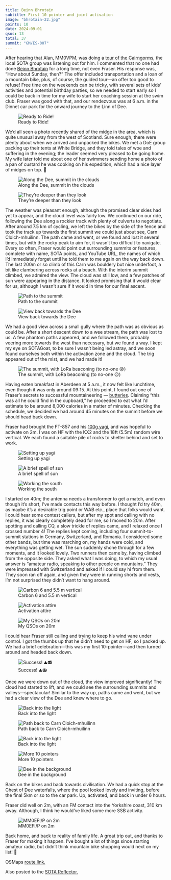 ```yaml
---
title: Beinn Bhrotain
subtitle: First 10 pointer and joint activation
image: "bhrotain-22.jpg"
points: 10
date: 2024-09-01
qsos: 13
total: 37
summit: "GM/ES-007"
---
```


After hearing that Alan, MM0VPM, was doing a [tour of the Cairngorms](https://reflector.sota.org.uk/t/gm-es-002-003-and-007/36165), the local SOTA group was listening out for him. I commented that no one had done [Beinn Bhrotain](https://sotl.as/summits/GM/ES-007) for a long time, not even Fraser. His response was, "How about Sunday, then?" The offer included transportation and a loan of a mountain bike, plus, of course, the guided tour—an offer too good to refuse! Free time on the weekends can be tricky, with several sets of kids' activities and potential birthday parties, so we needed to start early so I could be back in time for my wife to start her coaching session at the swim club. Fraser was good with that, and our rendezvous was at 6 a.m. in the Dinnet car park for the onward journey to the Linn of Dee.

![Ready to Ride!](bhrotain-1.jpg)

We'd all seen a photo recently shared of the midge in the area, which is quite unusual away from the west of Scotland. Sure enough, there were plenty about when we arrived and unpacked the bikes. We met a DoE group packing up their tents at White Bridge, and they told tales of woe and suffering in the evening; the leader seemed very pleased to be going home. My wife later told me about one of her swimmers sending home a photo of a pan of custard he was cooking on his expedition, which had a nice layer of midges on top. 🤢

![Along the Dee, summit in the clouds](bhrotain-3.jpg)

![They're deeper than they look](bhrotain-24.jpg)

The weather was pleasant enough, although the promised clear skies had yet to appear, and the cloud level was fairly low. We continued on our ride, following the Dee along a rockier track with plenty of culverts to negotiate. After around 7.5 km of cycling, we left the bikes by the side of the fence and took the track up towards the first summit we could just about see, Carn Cloich-mhuilinn. The path came and went, or we found and lost it several times, but with the rocky peak to aim for, it wasn't too difficult to navigate. Every so often, Fraser would point out surrounding summits or features, complete with name, SOTA points, and YouTube URL, the names of which I'd immediately forget until he told them to me again on the way back down. The last 200m or so climb of this Carn was bouldery but nice underfoot, a bit like clambering across rocks at a beach. With the interim summit climbed, we admired the view. The cloud was still low, and a few patches of sun were appearing in the distance. It looked promising that it would clear for us, although I wasn't sure if it would in time for our final ascent.

![Path to the summit](bhrotain-21.jpg)

![View back towards the Dee](bhrotain-15.jpg)

We had a good view across a small gully where the path was as obvious as could be. After a short descent down to a wee stream, the path was lost to us. A few phantom paths appeared, and we followed them, probably veering more towards the west than necessary, but we found a way. I kept my eye on SOTAGoat, to be sure I wasn't being led astray, and we soon found ourselves both within the activation zone and the cloud. The trig appeared out of the mist, and we had made it!

![The summit, with LoRa beaconing (to no-one ☹️)](bhrotain-12.jpg)

Having eaten breakfast in Aberdeen at 5 a.m., it now felt like lunchtime, even though it was only around 09:15. At this point, I found out one of Fraser's secrets to successful mountaineering — [butteries](https://en.wikipedia.org/wiki/Buttery_(bread)). Claiming "this was all he could find in the cupboard," he proceeded to eat what I'd estimate to be around 8,000 calories in a matter of minutes. Checking the schedule, we decided we had around 45 minutes on the summit before we should head back down.

Fraser had brought the FT-857 and his [100g yagi](https://www.iz2uuf.net/wp/index.php/2013/04/06/100g-yagi/), and was hopeful to activate on 2m. I was on HF with the KX2 and the 18ft (5.5m) random wire vertical. We each found a suitable pile of rocks to shelter behind and set to work.

![Setting up yagi](bhrotain-5.jpg)

![A brief spell of sun](bhrotain-7.jpg)

![Working the south](bhrotain-13.jpg)

I started on 40m; the antenna needs a transformer to get a match, and even though it's short, I've made contacts this way before. I thought I'd try 40m, as maybe it's a desirable trig point or WAB etc., place that folks would want. I could hear some contest callers, but after my spot and calling with no replies, it was clearly completely dead for me, so I moved to 20m. After spotting and calling CQ, a slow trickle of replies came, and I relaxed once I crossed number 4! The replies kept coming, including four summit-to-summit stations in Germany, Switzerland, and Romania. I considered some other bands, but time was marching on, my hands were cold, and everything was getting wet. The sun suddenly shone through for a few moments, and it looked lovely. Two runners then came by, having climbed from the opposite side. They asked what I was doing, to which my usual answer is "amateur radio, speaking to other people on mountains." They were impressed with Switzerland and asked if I could say hi from them. They soon ran off again, and given they were in running shorts and vests, I'm not surprised they didn't want to hang around.

![Carbon 6 and 5.5 m vertical](bhrotain-11.jpg)

![Activation attire](bhrotain-9.jpg)

![My QSOs on 20m](gm5alx-20m.png)

I could hear Fraser still calling and trying to keep his wind vane under control. I got the thumbs up that he didn't need to get on HF, so I packed up. We had a brief celebration—this was my first 10-pointer—and then turned around and headed back down.

![Success! ⛰️📻](bhrotain-14.jpg)

Once we were down out of the cloud, the view improved significantly! The cloud had started to lift, and we could see the surrounding summits and valleys—spectacular! Similar to the way up, paths came and went, but we had a clear view of the Dee and knew where to go.

![Back into the light](bhrotain-17.jpg)

![Path back to Carn Cloich-mhuilinn](bhrotain-19.jpg)

![Back into the light](bhrotain-17.jpg)

![More 10 pointers](bhrotain-20.jpg)

![Dee in the background](bhrotain-25.jpg)

Back on the bikes and back towards civilisation. We had a quick stop at the Chest of Dee waterfalls, where the pool looked lovely and inviting, before the final 5km or so to the car park. Up, activated, and back in under 6 hours.

Fraser did well on 2m, with an FM contact into the Yorkshire coast, 310 km away. Although, I think he would've liked some more SSB activity.

![MM0EFI/P on 2m](mm0efi-2m.png)

Back home, and back to reality of family life. A great trip out, and thanks to Fraser for making it happen. I've bought a lot of things since starting amateur radio, but didn't think mountain bike shopping would next on my list! 🚵

OSMaps [route link.](https://explore.osmaps.com/route/23148061/gmes007-ben-bhrotain?lat=56.995974&lon=-3.651355&zoom=12.7686&style=Standard&type=2d)

Also posted to the [SOTA Reflector.](https://reflector.sota.org.uk/t/a-busy-beinn-bhrotain/36174)
